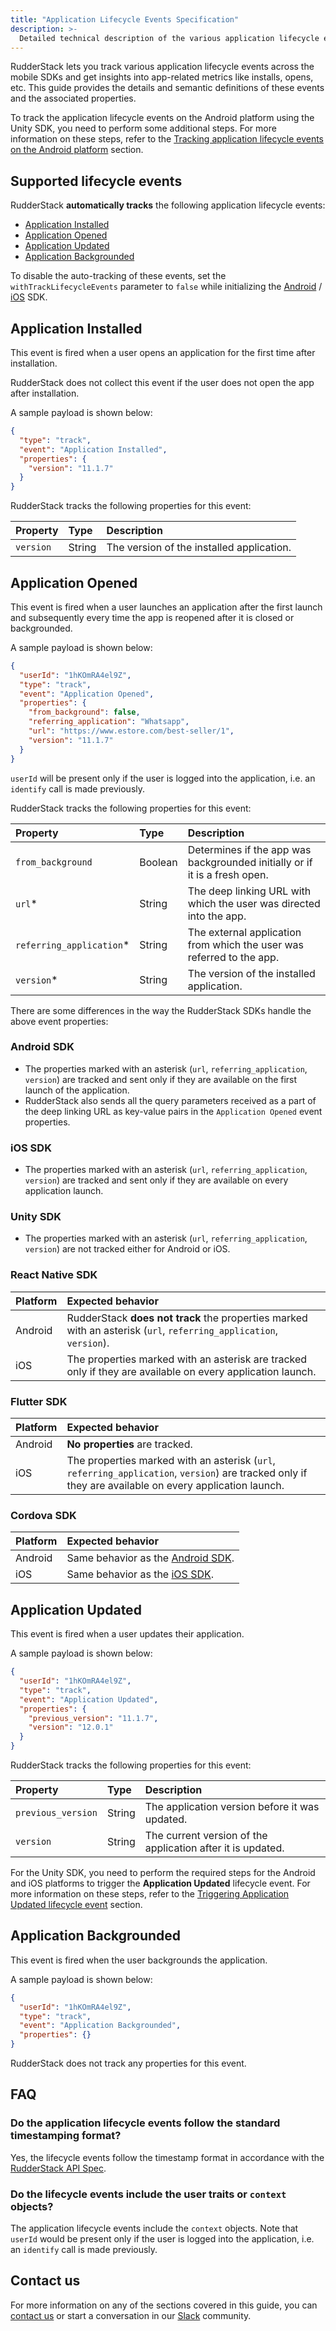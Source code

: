 ```yaml
---
title: "Application Lifecycle Events Specification"
description: >-
  Detailed technical description of the various application lifecycle events tracked by the RudderStack SDKs.
---
```


RudderStack lets you track various application lifecycle events across the mobile SDKs and get insights into app-related metrics like installs, opens, etc. This guide provides the details and semantic definitions of these events and the associated properties.

<div class="infoBlock">
  
To track the application lifecycle events on the Android platform using the Unity SDK, you need to perform some additional steps. For more information on these steps, refer to the <a href="https://www.rudderstack.com/docs/stream-sources/rudderstack-sdk-integration-guides/rudderstack-unity-sdk/#tracking-application-lifecycle-events-on-the-android-platform">Tracking application lifecycle events on the Android platform</a> section.
</div>



## Supported lifecycle events

RudderStack **automatically tracks** the following application lifecycle events:

- [Application Installed](#application-installed)
- [Application Opened](#application-opened)
- [Application Updated](#application-updated)
- [Application Backgrounded](#application-backgrounded)

<div class="infoBlock">

To disable the auto-tracking of these events, set the <code class="inline-code">withTrackLifecycleEvents</code> parameter to <code class="inline-code">false</code> while initializing the <a href="https://www.rudderstack.com/docs/stream-sources/rudderstack-sdk-integration-guides/rudderstack-android-sdk/#initializing-the-rudderstack-client">Android</a> / <a href="https://www.rudderstack.com/docs/stream-sources/rudderstack-sdk-integration-guides/rudderstack-ios-sdk/#initializing-the-rudderstack-client">iOS</a> SDK.
</div>

## Application Installed

This event is fired when a user opens an application for the first time after installation.

<div class="warningBlock">

RudderStack does not collect this event if the user does not open the app after installation.
</div>

A sample payload is shown below:

```json
{
  "type": "track",
  "event": "Application Installed",
  "properties": {
    "version": "11.1.7"
  }
}
```

RudderStack tracks the following properties for this event:

| Property | Type | Description |
| :--------| :-----| :------------|
| `version` | String | The version of the installed application. |

## Application Opened

This event is fired when a user launches an application after the first launch and subsequently every time the app is reopened after it is closed or backgrounded.

A sample payload is shown below:

```json
{
  "userId": "1hKOmRA4el9Z",
  "type": "track",
  "event": "Application Opened",
  "properties": {
    "from_background": false,
    "referring_application": "Whatsapp",
    "url": "https://www.estore.com/best-seller/1",
    "version": "11.1.7"
  }
}
```


<div class="infoBlock">
  
  <code class="inline-code">userId</code> will be present only if the user is logged into the application, i.e. an <code class="inline-code">identify</code> call is made previously.
</div>

RudderStack tracks the following properties for this event:

| Property | Type | Description |
| :--------| :-----| :------------|
| `from_background` | Boolean | Determines if the app was backgrounded initially or if it is a fresh open.  |
| `url`* | String | The deep linking URL with which the user was directed into the app. |
| `referring_application`* | String | The external application from which the user was referred to the app. |
| `version`* | String | The version of the installed application. |

There are some differences in the way the RudderStack SDKs handle the above event properties:

### Android SDK

- The properties marked with an asterisk (`url`, `referring_application`, `version`) are tracked and sent only if they are available on the first launch of the application.
- RudderStack also sends all the query parameters received as a part of the deep linking URL as key-value pairs in the `Application Opened` event properties.

### iOS SDK

- The properties marked with an asterisk (`url`, `referring_application`, `version`) are tracked and sent only if they are available on every application launch.

### Unity SDK

- The properties marked with an asterisk (`url`, `referring_application`, `version`) are not tracked either for Android or iOS.

### React Native SDK

| Platform | Expected behavior |
| :--------| :---|
| Android | RudderStack **does not track** the properties marked with an asterisk (`url`, `referring_application`, `version`). | 
| iOS | The properties marked with an asterisk are tracked only if they are available on every application launch. |

### Flutter SDK

| Platform | Expected behavior |
| :--------| :---|
| Android | **No properties** are tracked. | 
| iOS | The properties marked with an asterisk (`url`, `referring_application`, `version`)  are tracked only if they are available on every application launch. |

### Cordova SDK

| Platform | Expected behavior |
| :--------| :---|
| Android | Same behavior as the [Android SDK](#android-sdk). | 
| iOS | Same behavior as the [iOS SDK](#ios-sdk). |

## Application Updated

This event is fired when a user updates their application.

A sample payload is shown below:

```json
{
  "userId": "1hKOmRA4el9Z",
  "type": "track",
  "event": "Application Updated",
  "properties": {
    "previous_version": "11.1.7",
    "version": "12.0.1"
  }
}
```

RudderStack tracks the following properties for this event:

| Property | Type | Description |
| :--------| :-----| :------------|
| `previous_version` | String | The application version before it was updated.  |
| `version` | String | The current version of the application after it is updated. |


<div class="infoBlock">

For the Unity SDK, you need to perform the required steps for the Android and iOS platforms to trigger the <strong>Application Updated</strong> lifecycle event. For more information on these steps, refer to the 
 <a href="https://www.rudderstack.com/docs/stream-sources/rudderstack-sdk-integration-guides/rudderstack-unity-sdk/#triggering-application-updated-lifecycle-event">Triggering Application Updated lifecycle event</a> section.
</div>

## Application Backgrounded

This event is fired when the user backgrounds the application.

A sample payload is shown below:

```json
{
  "userId": "1hKOmRA4el9Z",
  "type": "track",
  "event": "Application Backgrounded",
  "properties": {}
}
```

<div class="infoBlock">

RudderStack does not track any properties for this event.
</div>

## FAQ

### Do the application lifecycle events follow the standard timestamping format?

Yes, the lifecycle events follow the timestamp format in accordance with the [RudderStack API Spec](https://www.rudderstack.com/docs/rudderstack-api/api-specification/rudderstack-spec/common-fields/).

### Do the lifecycle events include the user traits or `context` objects?

The application lifecycle events include the `context` objects. Note that `userId` would be present only if the user is logged into the application, i.e. an `identify` call is made previously.

## Contact us

For more information on any of the sections covered in this guide, you can [contact us](mailto:%20docs@rudderstack.com) or start a conversation in our [Slack](https://rudderstack.com/join-rudderstack-slack-community) community.
